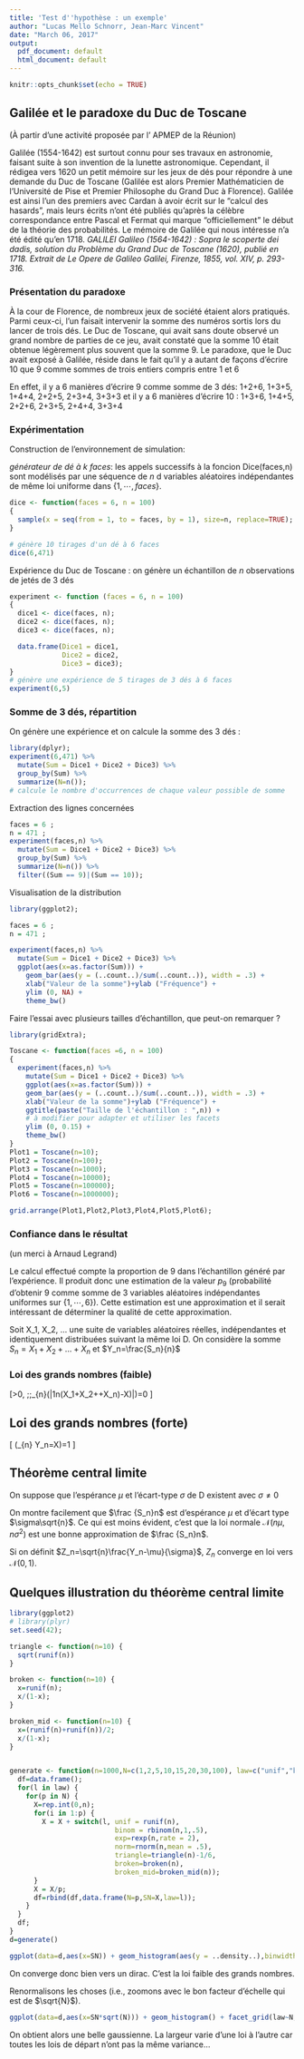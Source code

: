 ```yaml
---
title: 'Test d''hypothèse : un exemple'
author: "Lucas Mello Schnorr, Jean-Marc Vincent"
date: "March 06, 2017"
output:
  pdf_document: default
  html_document: default
---
```


```r
knitr::opts_chunk$set(echo = TRUE)
```

## Galilée et le paradoxe du Duc de Toscane
(À partir d’une activité proposée par l’ APMEP de la Réunion)

Galilée (1554-1642) est surtout connu pour ses travaux en astronomie, faisant suite à son invention de la lunette astronomique. Cependant, il rédigea vers 1620 un petit mémoire sur les jeux de dés pour répondre à une demande du Duc de Toscane (Galilée est alors Premier Mathématicien de l’Université de Pise et Premier Philosophe du Grand Duc à Florence). Galilée est ainsi l’un des premiers avec Cardan à avoir écrit sur le "calcul des hasards", mais leurs écrits n’ont été publiés qu’après la célèbre correspondance entre Pascal et Fermat qui marque "officiellement" le début de la théorie des probabilités. Le mémoire de Galilée qui nous intéresse n’a été édité qu’en 1718. _GALILEI Galileo (1564-1642) : Sopra le scoperte dei dadis, solution du Problème du Grand Duc de Toscane (1620), publié en 1718. Extrait de Le Opere de Galileo Galilei, Firenze, 1855, vol. XIV, p. 293-316._

### Présentation du paradoxe
À la cour de Florence, de nombreux jeux de société étaient alors pratiqués. Parmi ceux-ci, l’un faisait intervenir la somme des numéros sortis lors du lancer de trois dés. Le Duc de Toscane, qui avait sans doute observé un grand nombre de parties de ce jeu, avait constaté que la somme 10 était obtenue légèrement plus souvent que la somme 9. Le paradoxe, que le Duc avait exposé à Galilée, réside dans le fait qu’il y a autant de façons d’écrire 10 que 9 comme sommes de trois entiers compris entre 1 et 6

En effet, il y a 6 manières d'écrire 9 comme somme de 3 dés: 1+2+6, 1+3+5, 1+4+4, 2+2+5, 2+3+4, 3+3+3
et il y a 6 manières d'écrire 10 : 1+3+6, 1+4+5, 2+2+6, 2+3+5, 2+4+4, 3+3+4


### Expérimentation 
Construction de l'environnement de simulation: 

*générateur de dé à $k$ faces*: les appels successifs à la foncion Dice(faces,n) sont modélisés par une séquence de $n$ d variables aléatoires indépendantes de même loi uniforme dans $\{1,\cdots, faces\}$.

```r
dice <- function(faces = 6, n = 100)
{
  sample(x = seq(from = 1, to = faces, by = 1), size=n, replace=TRUE);
}

# génère 10 tirages d'un dé à 6 faces
dice(6,471)
```
Expérience du Duc de Toscane : on génère un échantillon de $n$ observations de jetés de $3$ dés 
```r

experiment <- function (faces = 6, n = 100)
{
  dice1 <- dice(faces, n);
  dice2 <- dice(faces, n);
  dice3 <- dice(faces, n);

  data.frame(Dice1 = dice1,
             Dice2 = dice2,
             Dice3 = dice3);
}
# génère une expérience de 5 tirages de 3 dés à 6 faces
experiment(6,5)
```

### Somme de $3$ dés, répartition
On génère une expérience et on calcule la somme des $3$ dés :

```r
library(dplyr);
experiment(6,471) %>%
  mutate(Sum = Dice1 + Dice2 + Dice3) %>%
  group_by(Sum) %>%
  summarize(N=n());
# calcule le nombre d'occurrences de chaque valeur possible de somme
```

Extraction des lignes concernées

```r
faces = 6 ;
n = 471 ;
experiment(faces,n) %>%
  mutate(Sum = Dice1 + Dice2 + Dice3) %>%
  group_by(Sum) %>%
  summarize(N=n()) %>%
  filter((Sum == 9)|(Sum == 10));
```

Visualisation de la distribution

```r
library(ggplot2);

faces = 6 ;
n = 471 ;

experiment(faces,n) %>%
  mutate(Sum = Dice1 + Dice2 + Dice3) %>%
  ggplot(aes(x=as.factor(Sum))) +
    geom_bar(aes(y = (..count..)/sum(..count..)), width = .3) +
    xlab("Valeur de la somme")+ylab ("Fréquence") +
    ylim (0, NA) +
    theme_bw()
```

Faire l'essai avec plusieurs tailles d'échantillon, que peut-on remarquer ?
```r
library(gridExtra);

Toscane <- function(faces =6, n = 100)
{
  experiment(faces,n) %>%
    mutate(Sum = Dice1 + Dice2 + Dice3) %>%
    ggplot(aes(x=as.factor(Sum))) +
    geom_bar(aes(y = (..count..)/sum(..count..)), width = .3) +
    xlab("Valeur de la somme")+ylab ("Fréquence") +
    ggtitle(paste("Taille de l'échantillon : ",n)) +
    # à modifier pour adapter et utiliser les facets
    ylim (0, 0.15) +
    theme_bw()
}
Plot1 = Toscane(n=10);
Plot2 = Toscane(n=100);
Plot3 = Toscane(n=1000);
Plot4 = Toscane(n=10000);
Plot5 = Toscane(n=100000);
Plot6 = Toscane(n=1000000);

grid.arrange(Plot1,Plot2,Plot3,Plot4,Plot5,Plot6);


```

### Confiance dans le résultat 
(un merci à Arnaud Legrand)

Le calcul effectué compte la proportion de $9$ dans l'échantillon généré par l'expérience. Il produit donc une estimation de la valeur $p_9$ (probabilité d'obtenir $9$ comme somme de 3 variables aléatoires indépendantes uniformes sur $\{1,\cdots, 6\}$). Cette estimation est  une approximation et il serait intéressant de déterminer la qualité de cette approximation.

Soit X_1, X_2, … une suite de variables aléatoires réelles, indépendantes et identiquement distribuées suivant la même loi D. On considère la somme $S_n = X_1 + X_2 + … + X_n$ et  $Y_n=\frac{S_n}{n}$

### Loi des grands nombres (faible)

\[\forall \varepsilon>0, \;\;\lim_{n\to\infty}\mathbb{P}(|\frac 1n(X_1+X_2+\cdots+X_n)-\mathbb{E}X)|\geq \varepsilon)=0
\]

## Loi des grands nombres (forte)

\[
\mathbb{P}(\lim_{n\to\infty} Y_n=\mathbb{E}X)=1
\]

## Théorème central limite
On suppose que l'espérance $\mu$ et l'écart-type $\sigma$ de D existent avec $\sigma\neq 0$

On montre facilement que $\frac {S_n}n$ est d'espérance $\mu$ et d'écart type $\sigma\sqrt{n}$. Ce qui est moins évident, c'est que la loi normale $\mathcal{N}(n\mu,n\sigma^2)$ est une bonne approximation de $\frac {S_n}n$. 

Si on définit $Z_n=\sqrt{n}\frac{Y_n-\mu}{\sigma}$, $Z_n$ converge en loi vers $\mathcal{N}(0,1)$.

## Quelques illustration du théorème central limite

```r
library(ggplot2)
# library(plyr)
set.seed(42);

triangle <- function(n=10) {
  sqrt(runif(n)) 
}

broken <- function(n=10) {
  x=runif(n);
  x/(1-x);
}

broken_mid <- function(n=10) {
  x=(runif(n)+runif(n))/2;
  x/(1-x);
}


generate <- function(n=1000,N=c(1,2,5,10,15,20,30,100), law=c("unif","binom","triangle")) {
  df=data.frame();
  for(l in law) {
    for(p in N) {
      X=rep.int(0,n);
      for(i in 1:p) {
        X = X + switch(l, unif = runif(n),
                          binom = rbinom(n,1,.5), 
                          exp=rexp(n,rate = 2), 
                          norm=rnorm(n,mean = .5),
                          triangle=triangle(n)-1/6,
                          broken=broken(n),
                          broken_mid=broken_mid(n));
      }
      X = X/p;
      df=rbind(df,data.frame(N=p,SN=X,law=l));
    }
  } 
  df;
}
d=generate()
```

```r
ggplot(data=d,aes(x=SN)) + geom_histogram(aes(y = ..density..),binwidth=.05) + facet_grid(law~N) + theme_bw()
```

On converge donc bien vers un dirac. C'est la loi faible des grands nombres.

Renormalisons les choses (i.e., zoomons avec le bon facteur d'échelle qui est de $\sqrt{N}$). 
```r
ggplot(data=d,aes(x=SN*sqrt(N))) + geom_histogram() + facet_grid(law~N,scales="free", space="free") + theme_bw()
```

On obtient alors une belle gaussienne. La largeur varie d'une loi à l'autre car toutes les lois de départ n'ont pas la même variance...
